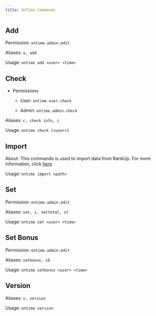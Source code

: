 ```yaml
---
title: OnTime Commands
---
```


## Add

Permission: `ontime.admin.edit`

Aliases: `a, add`

Usage: `ontime add <user> <time>`

## Check

- Permissions

  - User: `ontime.user.check`

  - Admin: `ontime.admin.check`

Aliases: `c, check info, i`

Usage: `ontime check [<user>]`

## Import

About: This commands is used to import data from RankUp. For more information, click [here](https://github.com/AnvilPowered/OnTime/wiki/Importing-Data-From-Rankup)

Usage: `ontime import <path>`

## Set

Permission: `ontime.admin.edit`

Aliases: `set, s, settotal, st`

Usage: `ontime set <user> <time>`

## Set Bonus

Permission: `ontime.admin.edit`

Aliases: `setbonus, sb`

Usage: `ontime setbonus <user> <time>`

## Version

Aliases: `v, version`

Usage: `ontime version`
